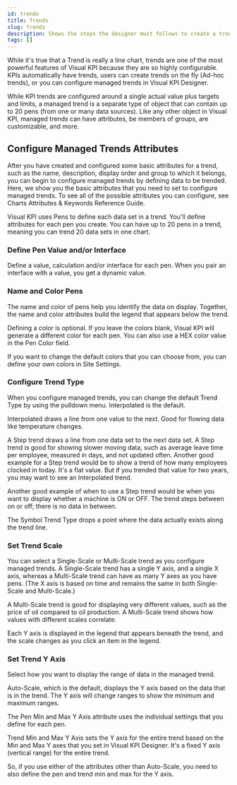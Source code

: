 ```yaml
---
id: trends
title: Trends
slug: trends
description: Shows the steps the designer must follows to create a trend.
tags: []
---
```



While it's true that a Trend is really a line chart, trends are one of the most powerful features of Visual KPI because they are so highly configurable. KPIs automatically have trends, users can create trends on the fly (Ad-hoc trends), or you can configure managed trends in Visual KPI Designer.

While KPI trends are configured around a single actual value plus targets and limits, a managed trend is a separate type of object that can contain up to 20 pens (from one or many data sources). Like any other object in Visual KPI, managed trends can have attributes, be members of groups, are customizable, and more.

<StylizedImage
  imgURL="img/designer/kpis-spc.png"
  alt="KPI Trend End User"
/>

## Configure Managed Trends Attributes

After you have created and configured some basic attributes for a trend, such as the name, description, display order and group to which it belongs, you can begin to configure managed trends by defining data to be trended. Here, we show you the basic attributes that you need to set to configure managed trends. To see all of the possible attributes you can configure, see Charts Attributes & Keywords Reference Guide.

Visual KPI uses Pens to define each data set in a trend. You'll define attributes for each pen you create. You can have up to 20 pens in a trend, meaning you can trend 20 data sets in one chart.

### Define Pen Value and/or Interface

Define a value, calculation and/or interface for each pen. When you pair an interface with a value, you get a dynamic value.

### Name and Color Pens

The name and color of pens help you identify the data on display. Together, the name and color attributes build the legend that appears below the trend.

Defining a color is optional. If you leave the colors blank, Visual KPI will generate a different color for each pen. You can also use a HEX color value in the Pen Color field.

If you want to change the default colors that you can choose from, you can define your own colors in Site Settings.

### Configure Trend Type

When you configure managed trends, you can change the default Trend Type by using the pulldown menu. Interpolated is the default.

Interpolated draws a line from one value to the next. Good for flowing data like temperature changes.

A Step trend draws a line from one data set to the next data set. A Step trend is good for showing slower moving data, such as average leave time per employee, measured in days, and not updated often. Another good example for a Step trend would be to show a trend of how many employees clocked in today. It's a flat value. But if you trended that value for two years, you may want to see an Interpolated trend.

Another good example of when to use a Step trend would be when you want to display whether a machine is ON or OFF. The trend steps between on or off; there is no data in between.

The Symbol Trend Type drops a point where the data actually exists along the trend line.

<StylizedImage
  imgURL="img/designer/trends-worksheet.png"
  alt="Trends Worksheet"
/>

### Set Trend Scale

You can select a Single-Scale or Multi-Scale trend as you configure managed trends. A Single-Scale trend has a single Y axis, and a single X axis, whereas a Multi-Scale trend can have as many Y axes as you have pens. (The X axis is based on time and remains the same in both Single-Scale and Multi-Scale.)

A Multi-Scale trend is good for displaying very different values, such as the price of oil compared to oil production. A Multi-Scale trend shows how values with different scales correlate.

Each Y axis is displayed in the legend that appears beneath the trend, and the scale changes as you click an item in the legend.

### Set Trend Y Axis

Select how you want to display the range of data in the managed trend.

Auto-Scale, which is the default, displays the Y axis based on the data that is in the trend. The Y axis will change ranges to show the minimum and maximum ranges.

The Pen Min and Max Y Axis attribute uses the individual settings that you define for each pen.

Trend Min and Max Y Axis sets the Y axis for the entire trend based on the Min and Max Y axes that you set in Visual KPI Designer. It's a fixed Y axis (vertical range) for the entire trend.

So, if you use either of the attributes other than Auto-Scale, you need to also define the pen and trend min and max for the Y axis.

<StylizedImage
  imgURL="img/designer/trends-worksheet2.png"
  alt="Trends Worksheet 2"
/>